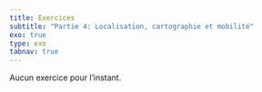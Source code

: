 ```yaml
---
title: Exercices
subtitle: "Partie 4: Localisation, cartographie et mobilité"
exo: true
type: exo
tabnav: true
---
```


Aucun exercice pour l'instant.
